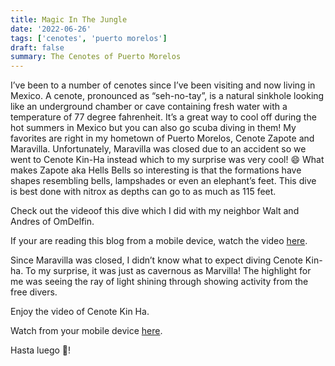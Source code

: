```yaml
---
title: Magic In The Jungle
date: '2022-06-26'
tags: ['cenotes', 'puerto morelos']
draft: false
summary: The Cenotes of Puerto Morelos
---
```


I’ve been to a number of cenotes since I’ve been visiting and now living in Mexico. A cenote, pronounced as “seh-no-tay”, is a natural sinkhole looking like an underground chamber or cave containing fresh water with a temperature of 77 degree fahrenheit. It’s a great way to cool off during the hot summers in Mexico but you can also go scuba diving in them! My favorites are right in my hometown of Puerto Morelos, Cenote Zapote and Maravilla. Unfortunately, Maravilla was closed due to an accident so we went to Cenote Kin-Ha instead which to my surprise was very cool! 😄 What makes Zapote aka Hells Bells so interesting is that the formations have shapes resembling bells, lampshades or even an elephant’s feet. This dive is best done with nitrox as depths can go to as much as 115 feet.

Check out the videoof this dive which I did with my neighbor Walt and Andres of OmDelfin.

<MyVideo embedId="dhb8Fer5SKg?si=Xowplnn5rAL_Y_l9" />

If your are reading this blog from a mobile device, watch the video [here](https://www.youtube.com/watch?v=dhb8Fer5SKg).

Since Maravilla was closed, I didn’t know what to expect diving Cenote Kin-ha. To my surprise, it was just as cavernous as Marvilla! The highlight for me was seeing the ray of light shining through showing activity from the free divers.

Enjoy the video of Cenote Kin Ha.

<MyVideo embedId="9g51X7j6bmA?si=kwrq8BKPlu_FvCqg" />

Watch from your mobile device [here](https://www.youtube.com/watch?v=9g51X7j6bmA).

Hasta luego 👋!
